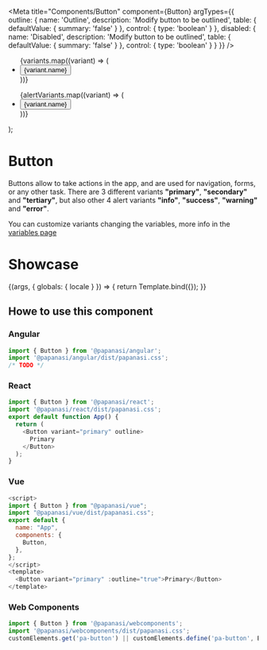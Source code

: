 
<Meta
  title="Components/Button"
  component={Button}
  argTypes={{
    outline: {
      name: 'Outline',
      description: 'Modify button to be outlined',
      table: {
        defaultValue: { summary: 'false' }
      },
      control: {
        type: 'boolean'
      }
    },
    disabled: {
      name: 'Disabled',
      description: 'Modify button to be outlined',
      table: {
        defaultValue: { summary: 'false' }
      },
      control: {
        type: 'boolean'
      }
    }
  }}
/>

  <div>
    <ul>
      {variants.map((variant) => (
        <li key={variant.key}>
          <Button {...args} variant={variant.key}>
            {variant.name}
          </Button>
        </li>
      ))}
    </ul>
    <ul>
      {alertVariants.map((variant) => (
        <li key={variant.key}>
          <Button {...args} variant={variant.key}>
            {variant.name}
          </Button>
        </li>
      ))}
    </ul>
  </div>
);

# Button

Buttons allow to take actions in the app, and are used for navigation, forms, or any other task.
There are 3 different variants **"primary"**, **"secondary"** and **"tertiary"**, but also other 4 alert variants **"info"**, **"success"**, **"warning"** and **"error"**.

You can customize variants changing the variables, more info in the [variables page](/docs/start--page)

# Showcase

<Canvas>
  <Story
    name="Default"
    args={{
      outline: false,
      disabled: false
    }}
  >
    {(args, { globals: { locale } }) => {
      return Template.bind({});
    }}
  </Story>
</Canvas>

<ArgsTable story="Default" of={Button} />

## Howe to use this component

### Angular

```js
import { Button } from '@papanasi/angular';
import '@papanasi/angular/dist/papanasi.css';
/* TODO */
```

### React

```js
import { Button } from '@papanasi/react';
import '@papanasi/react/dist/papanasi.css';
export default function App() {
  return (
    <Button variant="primary" outline>
      Primary
    </Button>
  );
}
```

### Vue

```js
<script>
import { Button } from "@papanasi/vue";
import "@papanasi/vue/dist/papanasi.css";
export default {
  name: "App",
  components: {
    Button,
  },
};
</script>
<template>
  <Button variant="primary" :outline="true">Primary</Button>
</template>
```

### Web Components

```js
import { Button } from '@papanasi/webcomponents';
import '@papanasi/webcomponents/dist/papanasi.css';
customElements.get('pa-button') || customElements.define('pa-button', Button);
```
